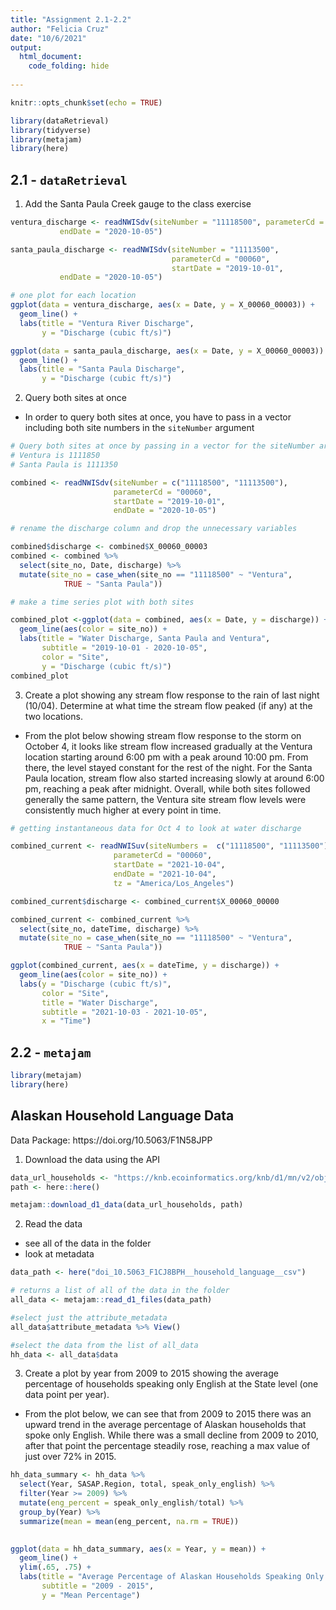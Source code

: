 ```yaml
---
title: "Assignment 2.1-2.2"
author: "Felicia Cruz"
date: "10/6/2021"
output: 
  html_document:
    code_folding: hide
  
---
```


```r
knitr::opts_chunk$set(echo = TRUE)
```

```r
library(dataRetrieval)
library(tidyverse)
library(metajam)
library(here)
```

## 2.1 - `dataRetrieval`

1. Add the Santa Paula Creek gauge to the class exercise

```r
ventura_discharge <- readNWISdv(siteNumber = "11118500", parameterCd = "00060", startDate = "2019-10-01",
           endDate = "2020-10-05")

santa_paula_discharge <- readNWISdv(siteNumber = "11113500",
                                    parameterCd = "00060",
                                    startDate = "2019-10-01",
           endDate = "2020-10-05")
```
```r
# one plot for each location 
ggplot(data = ventura_discharge, aes(x = Date, y = X_00060_00003)) +
  geom_line() +
  labs(title = "Ventura River Discharge",
       y = "Discharge (cubic ft/s)")

ggplot(data = santa_paula_discharge, aes(x = Date, y = X_00060_00003)) +
  geom_line() + 
  labs(title = "Santa Paula Discharge",
       y = "Discharge (cubic ft/s)")
```


2. Query both sites at once 

- In order to query both sites at once, you have to pass in a vector including both site numbers in the `siteNumber` argument
```r
# Query both sites at once by passing in a vector for the siteNumber argument  
# Ventura is 1111850
# Santa Paula is 1111350

combined <- readNWISdv(siteNumber = c("11118500", "11113500"),
                       parameterCd = "00060",
                       startDate = "2019-10-01",
                       endDate = "2020-10-05")

# rename the discharge column and drop the unnecessary variables 

combined$discharge <- combined$X_00060_00003
combined <- combined %>% 
  select(site_no, Date, discharge) %>% 
  mutate(site_no = case_when(site_no == "11118500" ~ "Ventura",
            TRUE ~ "Santa Paula"))
```

```r
# make a time series plot with both sites 

combined_plot <-ggplot(data = combined, aes(x = Date, y = discharge)) +
  geom_line(aes(color = site_no)) +
  labs(title = "Water Discharge, Santa Paula and Ventura",
       subtitle = "2019-10-01 - 2020-10-05",
       color = "Site",
       y = "Discharge (cubic ft/s)")
combined_plot
```


3. Create a plot showing any stream flow response to the rain of last night (10/04). Determine at what time the stream flow peaked (if any) at the two locations.

- From the plot below showing stream flow response to the storm on October 4, it looks like stream flow increased gradually at the Ventura location starting around 6:00 pm with a peak around 10:00 pm. From there, the level stayed constant for the rest of the night. For the Santa Paula location, stream flow also started increasing slowly at around 6:00 pm, reaching a peak after midnight. Overall, while both sites followed generally the same pattern, the Ventura site stream flow levels were consistently much higher at every point in time. 

```r
# getting instantaneous data for Oct 4 to look at water discharge 

combined_current <- readNWISuv(siteNumbers =  c("11118500", "11113500"),
                       parameterCd = "00060",
                       startDate = "2021-10-04",
                       endDate = "2021-10-04",
                       tz = "America/Los_Angeles")

combined_current$discharge <- combined_current$X_00060_00000

combined_current <- combined_current %>% 
  select(site_no, dateTime, discharge) %>% 
  mutate(site_no = case_when(site_no == "11118500" ~ "Ventura",
            TRUE ~ "Santa Paula"))

ggplot(combined_current, aes(x = dateTime, y = discharge)) +
  geom_line(aes(color = site_no)) +
  labs(y = "Discharge (cubic ft/s)",
       color = "Site",
       title = "Water Discharge",
       subtitle = "2021-10-03 - 2021-10-05",
       x = "Time") 
```


## 2.2 - `metajam`
```r
library(metajam)
library(here)
```

## Alaskan Household Language Data
Data Package: https://doi.org/10.5063/F1N58JPP

1. Download the data using the API
```r
data_url_households <- "https://knb.ecoinformatics.org/knb/d1/mn/v2/object/urn%3Auuid%3A7fc6f6db-c5ea-426a-a743-1f2edafb43b8" 
path <- here::here()

metajam::download_d1_data(data_url_households, path)
```

2. Read the data

- see all of the data in the folder
- look at metadata 
```r
data_path <- here("doi_10.5063_F1CJ8BPH__household_language__csv")

# returns a list of all of the data in the folder 
all_data <- metajam::read_d1_files(data_path)

#select just the attribute_metadata 
all_data$attribute_metadata %>% View()

#select the data from the list of all_data
hh_data <- all_data$data 
```

3. Create a plot by year from 2009 to 2015 showing the average percentage of households speaking only English at the State level (one data point per year).

- From the plot below, we can see that from 2009 to 2015 there was an upward trend in the average percentage of Alaskan households that spoke only English. While there was a small decline from 2009 to 2010, after that point the percentage steadily rose, reaching a max value of just over 72% in 2015. 

```r
hh_data_summary <- hh_data %>% 
  select(Year, SASAP.Region, total, speak_only_english) %>%
  filter(Year >= 2009) %>% 
  mutate(eng_percent = speak_only_english/total) %>% 
  group_by(Year) %>% 
  summarize(mean = mean(eng_percent, na.rm = TRUE))
  

ggplot(data = hh_data_summary, aes(x = Year, y = mean)) +
  geom_line() +
  ylim(.65, .75) +
  labs(title = "Average Percentage of Alaskan Households Speaking Only English",
       subtitle = "2009 - 2015",
       y = "Mean Percentage")
```


